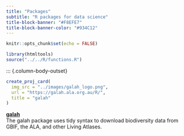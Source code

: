 ```yaml
---
title: "Packages"
subtitle: "R packages for data science"
title-block-banner: "#F8EFE7"
title-block-banner-color: "#934C12"
---
```


```r
knitr::opts_chunk$set(echo = FALSE)
```

```r
library(htmltools)
source("../../R/functions.R")
```


::: {.column-body-outset}

::: {layout-ncol="2"}
::: {.centre-it style="margin-top:auto; margin-bottom:auto;"}
```r
create_proj_card(
  img_src = "../images/galah_logo.png",
  url = "https://galah.ala.org.au/R/",
  title = "galah"
)
```
:::

[**galah**](https://galah.ala.org.au/R/) \
The galah package uses tidy syntax to download biodiversity data from GBIF, the ALA, and other Living Atlases.
:::


